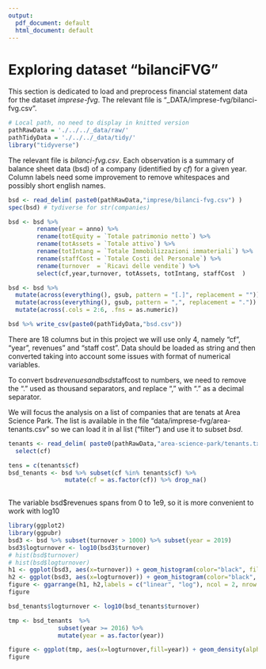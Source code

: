 ```yaml
---
output:
  pdf_document: default
  html_document: default
---
```

# Exploring dataset "bilanciFVG"
This section is dedicated to load and preprocess financial statement data for the dataset *imprese-fvg*. 
The relevant file is "_DATA/imprese-fvg/bilanci-fvg.csv".

```r
# Local path, no need to display in knitted version
pathRawData = './../../_data/raw/'
pathTidyData = './../../_data/tidy/'
library("tidyverse")
```
 
The relevant file is *bilanci-fvg.csv*. Each observation is a summary of balance sheet data (bsd) of a company (identified by *cf*) for a given year. Column labels need some improvement to remove whitespaces and possibly short english names.
 

```r
bsd <- read_delim( paste0(pathRawData,"imprese/bilanci-fvg.csv") ) 
spec(bsd) # tydiverse for str(companies)

```

```r
bsd <- bsd %>% 
        rename(year = anno) %>%
        rename(totEquity = `Totale patrimonio netto`) %>%
        rename(totAssets = `Totale attivo`) %>%
        rename(totIntang = `Totale Immobilizzazioni immateriali`) %>%
        rename(staffCost = `Totale Costi del Personale`) %>%
        rename(turnover  = `Ricavi delle vendite`) %>%
        select(cf,year,turnover, totAssets, totIntang, staffCost  )  

```


```r
bsd <- bsd %>% 
  mutate(across(everything(), gsub, pattern = "[.]", replacement = "")) %>%
  mutate(across(everything(), gsub, pattern = ",", replacement = ".")) %>%
  mutate(across(.cols = 2:6, .fns = as.numeric))

```



```r
bsd %>% write_csv(paste0(pathTidyData,"bsd.csv"))
```



There are 18 columns but in this project we will use only 4, namely "cf", "year", revenues" and "staff cost". Data should be loaded as string and then converted taking into account some issues with format of numerical variables. 
 
To convert bsd$revenues and bsd$staffcost to numbers, we need to remove the "." used as thousand separators, and replace "," with "." as a decimal separator.

We will focus the analysis on a list of companies that are tenats at Area Science Park. The list is available in the file "data/imprese-fvg/area-tenants.csv" so we can load it in al list ("filter") and use it to subset *bsd*.

```r

tenants <- read_delim( paste0(pathRawData,"area-science-park/tenants.txt") ) %>%
  select(cf)  

tens = c(tenants$cf)
bsd_tenants <- bsd %>% subset(cf %in% tenants$cf) %>% 
                mutate(cf = as.factor(cf)) %>% drop_na() 
  
```
The variable bsd$revenues spans from 0 to 1e9, so it is more convenient to work with log10

```r
library(ggplot2)
library(ggpubr)
bsd3 <- bsd %>% subset(turnover > 1000) %>% subset(year = 2019)
bsd3$logturnover <- log10(bsd3$turnover)
# hist(bsd$turnover)
# hist(bsd$logturnover)
h1 <- ggplot(bsd3, aes(x=turnover)) + geom_histogram(color="black", fill="red")
h2 <- ggplot(bsd3, aes(x=logturnover)) + geom_histogram(color="black", fill="green", aes(y=..density..))+  geom_density(alpha=.2, fill="#FF6666") 
figure <- ggarrange(h1, h2,labels = c("linear", "log"), ncol = 2, nrow = 1)
figure

```
 
 
 
```r
bsd_tenants$logturnover <- log10(bsd_tenants$turnover)

tmp <- bsd_tenants  %>%
              subset(year >= 2016) %>% 
              mutate(year = as.factor(year))

figure <- ggplot(tmp, aes(x=logturnover,fill=year)) + geom_density(alpha=.2)  
figure

```


